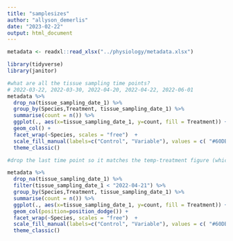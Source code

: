 ```yaml
---
title: "samplesizes"
author: "allyson_demerlis"
date: "2023-02-22"
output: html_document
---
```


```r
metadata <- readxl::read_xlsx("../physiology/metadata.xlsx")

library(tidyverse)
library(janitor)
```


```r

#what are all the tissue sampling time points?
# 2022-03-22, 2022-03-30, 2022-04-20, 2022-04-22, 2022-06-01
metadata %>% 
  drop_na(tissue_sampling_date_1) %>% 
  group_by(Species,Treatment, tissue_sampling_date_1) %>% 
  summarise(count = n()) %>% 
  ggplot(., aes(x=tissue_sampling_date_1, y=count, fill = Treatment)) +
  geom_col() +
  facet_wrap(~Species, scales = "free")  +
  scale_fill_manual(labels=c("Control", "Variable"), values = c( "#60DBDB", "#F54A34")) +
  theme_classic()
```

```r
#drop the last time point so it matches the temp-treatment figure (which only has 3 time points before CBASS one)

metadata %>% 
  drop_na(tissue_sampling_date_1) %>% 
  filter(tissue_sampling_date_1 < "2022-04-21") %>% 
  group_by(Species,Treatment, tissue_sampling_date_1) %>% 
  summarise(count = n()) %>% 
  ggplot(., aes(x=tissue_sampling_date_1, y=count, fill = Treatment)) +
  geom_col(position=position_dodge()) +
  facet_wrap(~Species, scales = "free")  +
  scale_fill_manual(labels=c("Control", "Variable"), values = c( "#60DBDB", "#F54A34")) +
  theme_classic()

```

